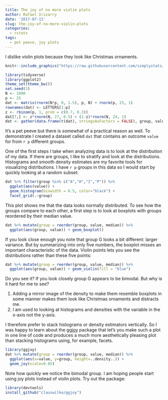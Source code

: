 ```yaml
---
title: The joy of no more violin plots
author: Rafael Irizarry
date: '2017-07-13'
slug: the-joy-of-no-more-violin-plots
categories:
  - rstats
tags:
  - pet peeve, joy plots
---
```


I dislike violin plots because they look like Christmas ornaments.

```r
knitr::include_graphics("https://raw.githubusercontent.com/simplystats/simplystats.github.io/master/_images/xmas-ornaments.jpeg")
```


```r
library(tidyverse)
library(ggplot2)
theme_set(theme_bw())
set.seed(3)
N <- 1000
p <- 25
dat <- matrix(rnorm(N*p, 0, 1.5), p, N) + rnorm(p, 25, 1)
rownames(dat) <- LETTERS[1:p]
z <- rbinom(p, 1, prob = c(0.7, 0.3))
dat[7,] <- z*rnorm(N, 27, 0.5) + (1-z)*rnorm(N, 24, 1) 
dat <- gather(data.frame(t(dat), stringsAsFactors = FALSE), group, value)
```
It's a pet peeve but there is somewhat of a practical reason as well. To demonstrate I created a dataset called `dat` that contains an outcome `value` for from `r p` different groups.

One of the first steps I take when analyzing data is to look at the distribution of my data. If there are groups, I like to stratify and look at the distributions. Histograms and smooth density estimates are my favorite tools for visualizing distributions. I have `r p` groups in this data so I would start by quickly looking at a random subset:  

```r
dat %>% filter(group %in% c("A","H","I","P")) %>% 
  ggplot(aes(value)) + 
  geom_histogram(binwidth = 0.5, color="black") +
  facet_grid(.~group)
```

This plot shows me that the data looks normally distributed. To see how the groups compare to each other, a first step is to look at boxplots with groups reordered by their median value.

```r
dat %>% mutate(group = reorder(group, value, median)) %>% 
  ggplot(aes(group, value)) + geom_boxplot()
```

If you look close enough you note that group G looks a bit different: larger variance. But by summarizing into only five numbers, the boxplot misses an important characteristic of the data. Violin points lets you see the distributions rather than these five points:

```r
dat %>% mutate(group = reorder(group, value, median)) %>% 
  ggplot(aes(group, value)) + geom_violin(fill = "blue")
```

Do you see it? If you look closely group G appears to be bimodal. But why is it hard for me to see?

1. Adding a mirror image of the density to make them resemble boxplots in some manner makes them look like Christmas ornaments and distracts me.
2. I am used to looking at histograms and densities with the variable in the x-axis not the y-axis.

I therefore prefer to stack histograms or density estimators vertically. So I was happy to learn about the [ggjoy](https://github.com/clauswilke/ggjoy) package that let's you make such a plot in one line of code and produces a much more aesthetically pleasing plot than stacking histograms using, for example, facets.
 

```r
library(ggjoy)
dat %>% mutate(group = reorder(group, value, median)) %>%
  ggplot(aes(x=value, y=group, height=..density..)) +
  geom_joy(scale=0.85)
``` 

Note how quickly we notice the bimodal group. I am hoping people start using joy plots instead of violin plots. Try out the package:

```r
library(devtools)
install_github("clauswilke/ggjoy")
```

